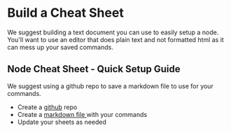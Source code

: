 # Build a Cheat Sheet
We suggest building a text document you can use to easily setup a node. You'll want to use an editor that does plain text and not formatted html as it can mess up your saved commands.
## Node Cheat Sheet - Quick Setup Guide
We suggest using a github repo to save a markdown file to use for your commands.
- Create a [github](https://github.com) repo
- Create a [markdown file ](https://markdown-editor.github.io/)with your commands
- Update your sheets as needed